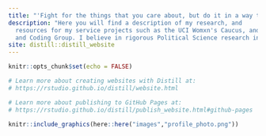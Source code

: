 ```yaml
---
title: "'Fight for the things that you care about, but do it in a way that will lead others to join you.' -RBG"
description: "Here you will find a description of my research, and
  resources for my service projects such as the UCI Womxn's Caucus, and UCI's Methods
  and Coding Group. I believe in rigorous Political Science research informed by feminst theory, and    research that works to make lives better. For me, this means quantitative research and data analysis that exposes opression, seeks to remedy structural inequality, and highlights the revolutionary power of marginalized groups."
site: distill::distill_website
---
```


```r
knitr::opts_chunk$set(echo = FALSE)

# Learn more about creating websites with Distill at:
# https://rstudio.github.io/distill/website.html

# Learn more about publishing to GitHub Pages at:
# https://rstudio.github.io/distill/publish_website.html#github-pages

```


```r
knitr::include_graphics(here::here("images","profile_photo.png"))
```

